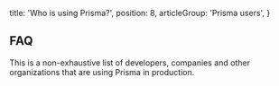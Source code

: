   title: 'Who is using Prisma?',
  position: 8,
  articleGroup: 'Prisma users',
}

## FAQ

This is a non-exhaustive list of developers, companies and other organizations that are using Prisma in production.

